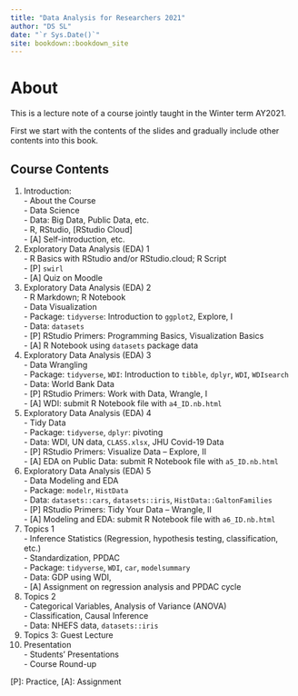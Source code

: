 ```yaml
--- 
title: "Data Analysis for Researchers 2021"
author: "DS SL"
date: "`r Sys.Date()`"
site: bookdown::bookdown_site
---
```


# About {-}

This is a lecture note of a course jointly taught in the Winter term AY2021.

First we start with the contents of the slides and gradually include other contents into this book.

## Course Contents {-}

  1. Introduction:   
    - About the Course  
    - Data Science  
    - Data: Big Data, Public Data, etc.  
    - R, RStudio, [RStudio Cloud]  
    - [A] Self-introduction, etc.
  2. Exploratory Data Analysis (EDA) 1   
    - R Basics with RStudio and/or RStudio.cloud; R Script  
    - [P] `swirl`  
    - [A] Quiz on Moodle
  3. Exploratory Data Analysis (EDA) 2     
    - R Markdown; R Notebook   
    - Data Visualization  
    - Package: `tidyverse`: Introduction to `ggplot2`, Explore, I  
    - Data: `datasets`  
    - [P] RStudio Primers: Programming Basics, Visualization Basics  
    - [A] R Notebook using `datasets` package data
  4. Exploratory Data Analysis (EDA) 3      
    - Data Wrangling    
    - Package: `tidyverse`, `WDI`: Introduction to `tibble`, `dplyr`, `WDI`, `WDIsearch`    
    - Data: World Bank Data         
    - [P] RStudio Primers: Work with Data, Wrangle, I         
    - [A] WDI: submit R Notebook file with `a4_ID.nb.html`
  5. Exploratory Data Analysis (EDA) 4    
    - Tidy Data  
    - Package: `tidyverse`, `dplyr`: pivoting  
    - Data: WDI, UN data, `CLASS.xlsx`, JHU Covid-19 Data  
    - [P] RStudio Primers: Visualize Data – Explore, II  
    - [A] EDA on Public Data: submit R Notebook file with `a5_ID.nb.html`
  6. Exploratory Data Analysis (EDA) 5     
    - Data Modeling and EDA  
    - Package: `modelr`, `HistData`  
    - Data: `datasets::cars`, `datasets::iris`, `HistData::GaltonFamilies`  
    - [P] RStudio Primers: Tidy Your Data – Wrangle, II  
    - [A] Modeling and EDA: submit R Notebook file with `a6_ID.nb.html`
  7. Topics 1  
    - Inference Statistics (Regression, hypothesis testing, classification, etc.)  
    - Standardization, PPDAC  
    - Package: `tidyverse`, `WDI`, `car`, `modelsummary`  
    - Data: GDP using WDI,   
    - [A] Assignment on regression analysis and PPDAC cycle
  8. Topics 2  
    - Categorical Variables, Analysis of Variance (ANOVA)  
    - Classification, Causal Inference  
    - Data: NHEFS data, `datasets::iris`
  9. Topics 3: Guest Lecture  
  10. Presentation  
    - Students' Presentations  
    - Course Round-up  
    
  [P]: Practice, [A]: Assignment
